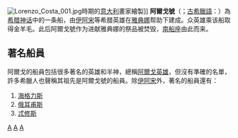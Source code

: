 [[File:Lorenzo_Costa_001.jpg|thumb]]時期的[[意大利|意大利]]畫家{{le|洛倫佐·科斯塔|Lorenzo Costa}}繪製]]
'''阿爾戈號'''（{{IPAc-en|ˈ|ɑr|g|oʊ}}；[[古希臘語|古希臘語]]：{{lang|grc|Ἀργώ}}）為[[希腊神话|希腊神话]]中的一条船，由[[伊阿宋|伊阿宋]]等希腊英雄在[[雅典娜|雅典娜]]帮助下建成。众英雄乘该船取得金羊毛。此后阿爾戈號作为进献雅典娜的祭品被焚毁，[[南船座|南船座]]由此而来。

== 著名船員 ==
阿爾戈的船員包括很多著名的英雄和半神，總稱[[阿爾戈英雄|阿爾戈英雄]]，但沒有準確的名單，許多希臘人也聲稱其祖先是阿爾戈號的船員。除[[伊阿宋|伊阿宋]]外，著名的船員還有：
# [[海格力斯|海格力斯]]
# [[俄耳甫斯|俄耳甫斯]]
# [[忒修斯|忒修斯]]

{{阿耳戈船英雄}}
{{神話小作品}}

[[Category:希腊神话|A]]
[[Category:傳說兵器|A]]
[[Category:神话传说中的船|A]]